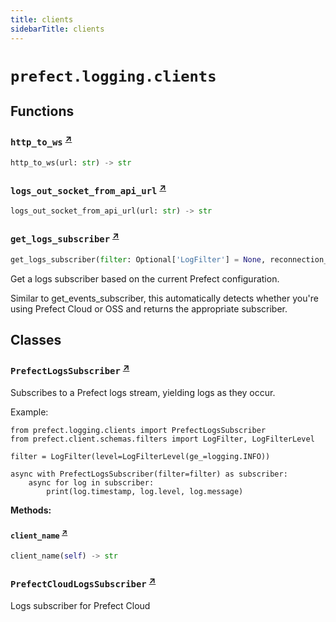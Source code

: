 ```yaml
---
title: clients
sidebarTitle: clients
---
```


# `prefect.logging.clients`

## Functions

### `http_to_ws` <sup><a href="https://github.com/PrefectHQ/prefect/blob/main/src/prefect/logging/clients.py#L67" target="_blank">↗</a></sup>

```python
http_to_ws(url: str) -> str
```

### `logs_out_socket_from_api_url` <sup><a href="https://github.com/PrefectHQ/prefect/blob/main/src/prefect/logging/clients.py#L71" target="_blank">↗</a></sup>

```python
logs_out_socket_from_api_url(url: str) -> str
```

### `get_logs_subscriber` <sup><a href="https://github.com/PrefectHQ/prefect/blob/main/src/prefect/logging/clients.py#L89" target="_blank">↗</a></sup>

```python
get_logs_subscriber(filter: Optional['LogFilter'] = None, reconnection_attempts: int = 10) -> 'PrefectLogsSubscriber'
```


Get a logs subscriber based on the current Prefect configuration.

Similar to get_events_subscriber, this automatically detects whether
you're using Prefect Cloud or OSS and returns the appropriate subscriber.


## Classes

### `PrefectLogsSubscriber` <sup><a href="https://github.com/PrefectHQ/prefect/blob/main/src/prefect/logging/clients.py#L127" target="_blank">↗</a></sup>


Subscribes to a Prefect logs stream, yielding logs as they occur.

Example:

    from prefect.logging.clients import PrefectLogsSubscriber
    from prefect.client.schemas.filters import LogFilter, LogFilterLevel

    filter = LogFilter(level=LogFilterLevel(ge_=logging.INFO))

    async with PrefectLogsSubscriber(filter=filter) as subscriber:
        async for log in subscriber:
            print(log.timestamp, log.level, log.message)


**Methods:**

#### `client_name` <sup><a href="https://github.com/PrefectHQ/prefect/blob/main/src/prefect/logging/clients.py#L193" target="_blank">↗</a></sup>

```python
client_name(self) -> str
```

### `PrefectCloudLogsSubscriber` <sup><a href="https://github.com/PrefectHQ/prefect/blob/main/src/prefect/logging/clients.py#L321" target="_blank">↗</a></sup>


Logs subscriber for Prefect Cloud

